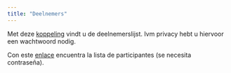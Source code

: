 ```yaml
---
title: "Deelnemers"
---
```


Met deze [koppeling](https://dairyconsultnl.sharepoint.com/:x:/g/Dairyconsult/EfspPfGeU0hHu9N79z4ss_UBBuWcMrSzdstG270puLxJGw?e=2sICj1) vindt u de deelnemerslijst. Ivm privacy hebt u hiervoor een wachtwoord nodig.

Con este [enlace](https://dairyconsultnl.sharepoint.com/:x:/g/Dairyconsult/EfspPfGeU0hHu9N79z4ss_UBBuWcMrSzdstG270puLxJGw?e=2sICj1) encuentra la lista de participantes (se necesita contraseña).